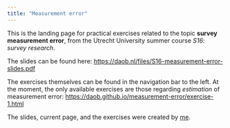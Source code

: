 ```yaml
---
title: "Measurement error"
---
```


This is the landing page for practical exercises related to the topic **survey measurement error**, from the Utrecht University summer course *S16: survey research*.

The slides can be found here: <https://daob.nl/files/S16-measurement-error-slides.pdf>

The exercises themselves can be found in the navigation bar to the left. At the moment, the only available exercises are those regarding *estimation* of measurement error: <https://daob.github.io/measurement-error/exercise-1.html>

The slides, current page, and the exercises were created by [me](https://daob.nl/about-me "A little more information about me (Daniel Oberski)").
